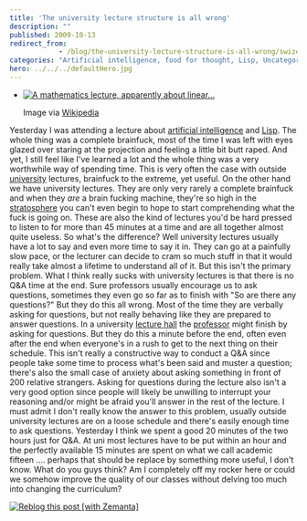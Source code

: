 ```yaml
---
title: 'The university lecture structure is all wrong'
description: ""
published: 2009-10-13
redirect_from: 
            - /blog/the-university-lecture-structure-is-all-wrong/swizec/772
categories: "Artificial intelligence, food for thought, Lisp, Uncategorized"
hero: ../../../defaultHero.jpg
---
```


-   [![A mathematics lecture, apparently about linear...](http://upload.wikimedia.org/wikipedia/commons/thumb/3/34/Math_lecture_at_TKK.JPG/300px-Math_lecture_at_TKK.JPG "A mathematics lecture, apparently about linear...")](http://commons.wikipedia.org/wiki/Image:Math_lecture_at_TKK.JPG)

    Image via [Wikipedia](http://commons.wikipedia.org/wiki/Image:Math_lecture_at_TKK.JPG)

Yesterday I was attending a lecture about [artificial intelligence](http://en.wikipedia.org/wiki/Artificial_intelligence "Artificial intelligence") and [Lisp](http://en.wikipedia.org/wiki/Lisp_%28programming_language%29 "Lisp (programming language)"). The whole thing was a complete brainfuck, most of the time I was left with eyes glazed over staring at the projection and feeling a little bit butt raped. And yet, I still feel like I've learned a lot and the whole thing was a very worthwhile way of spending time. This is very often the case with outside [university](http://en.wikipedia.org/wiki/University "University") lectures, brainfuck to the extreme, yet useful. On the other hand we have university lectures. They are only very rarely a complete brainfuck and when they _are_ a brain fucking machine, they're so high in the [stratosphere](http://en.wikipedia.org/wiki/Stratosphere "Stratosphere") you can't even begin to hope to start comprehending what the fuck is going on. These are also the kind of lectures you'd be hard pressed to listen to for more than 45 minutes at a time and are all together almost quite useless. So what's the difference? Well university lectures usually have a lot to say and even more time to say it in. They can go at a painfully slow pace, or the lecturer can decide to cram so much stuff in that it would really take almost a lifetime to understand all of it. But this isn't the primary problem. What I think really sucks with university lectures is that there is no Q&A time at the end. Sure professors usually encourage us to ask questions, sometimes they even go so far as to finish with "So are there any questions?" But they do this all wrong. Most of the time they are verbally asking for questions, but not really behaving like they are prepared to answer questions. In a university [lecture hall](http://en.wikipedia.org/wiki/Lecture_hall "Lecture hall") the [professor](http://en.wikipedia.org/wiki/Professor "Professor") might finish by asking for questions. But they do this a minute before the end, often even after the end when everyone's in a rush to get to the next thing on their schedule. This isn't really a constructive way to conduct a Q&A since people take some time to process what's been said and muster a question; there's also the small case of anxiety about asking something in front of 200 relative strangers. Asking for questions during the lecture also isn't a very good option since people will likely be unwilling to interrupt your reasoning and/or might be afraid you'll answer in the rest of the lecture. I must admit I don't really know the answer to this problem, usually outside university lectures are on a loose schedule and there's easily enough time to ask questions. Yesterday I think we spent a good 20 minutes of the two hours just for Q&A. At uni most lectures have to be put within an hour and the perfectly available 15 minutes are spent on what we call academic fifteen .... perhaps that should be replace by something more useful, I don't know. What do you guys think? Am I completely off my rocker here or could we somehow improve the quality of our classes without delving too much into changing the curriculum?

[![Reblog this post \[with Zemanta\]](http://img.zemanta.com/reblog_e.png?x-id=44c0d493-504f-45cf-9559-6f7ce28806a2)](http://reblog.zemanta.com/zemified/44c0d493-504f-45cf-9559-6f7ce28806a2/ "Reblog this post \[with Zemanta]")

